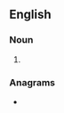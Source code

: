 ==English==

===Noun===
{{en-noun}}

# {{initialism of|en|{{w|Universal Product Code}}}}

===Anagrams===
* {{anagrams|en|a=cpu|CPU|Cup|P.U.C.|PUC|Pcu|cup}}